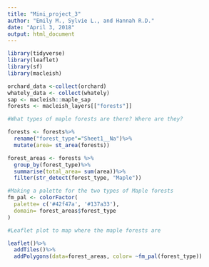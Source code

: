 ```yaml
---
title: "Mini_project_3"
author: "Emily M., Sylvie L., and Hannah R.D."
date: "April 3, 2018"
output: html_document
---
```


```r
library(tidyverse)
library(leaflet)
library(sf)
library(macleish)
```

```r
orchard_data <-collect(orchard)
whately_data <- collect(whately)
sap <- macleish::maple_sap
forests <- macleish_layers[["forests"]]
```

```r
#What types of maple forests are there? Where are they?

forests <- forests%>%
  rename("forest_type"="Sheet1__Na")%>%
  mutate(area= st_area(forests))

forest_areas <- forests %>%
  group_by(forest_type)%>%
  summarise(total_area= sum(area))%>%
  filter(str_detect(forest_type, "Maple"))

#Making a palette for the two types of Maple forests
fm_pal <- colorFactor(
  palette= c('#42f47a', '#137a33'),
  domain= forest_areas$forest_type
)

#Leaflet plot to map where the maple forests are

leaflet()%>%
  addTiles()%>%
  addPolygons(data=forest_areas, color= ~fm_pal(forest_type))
  
```
